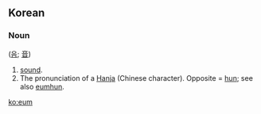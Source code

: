 ==Korean==

===Noun===
{{infl|ko|noun}} ([[음]]; [[音]])

# [[sound]].
# The pronunciation of a [[Hanja]] (Chinese character).  Opposite = [[hun]]; see also [[eumhun]].

[[ko:eum]]